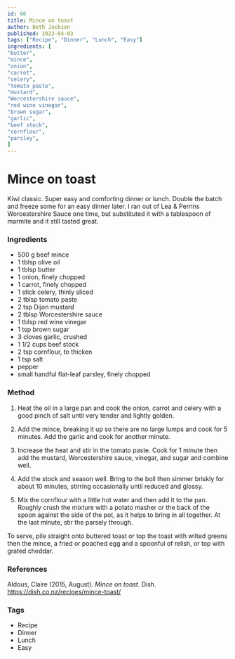 ```yaml
---
id: 66
title: Mince on toast
author: Beth Jackson
published: 2023-04-03
tags: ["Recipe", "Dinner", "Lunch", "Easy"]
ingredients: [
"butter",
"mince",
"onion",
"carrot",
"celery",
"tomato paste",
"mustard",
"Worcestershire sauce",
"red wine vinegar",
"brown sugar",
"garlic",
"beef stock",
"cornflour",
"parsley",
]
---
```


# Mince on toast

<BlogTextWrapper>

Kiwi classic. Super easy and comforting dinner or lunch. Double the batch and freeze some for an easy dinner later. I ran out of Lea & Perrins Worcestershire Sauce one time, but substituted it with a tablespoon of marmite and it still tasted great.

</BlogTextWrapper>

<BlogTextWrapper>

### Ingredients

- 500 g beef mince
- 1 tblsp olive oil
- 1 tblsp butter
- 1 onion, finely chopped
- 1 carrot, finely chopped
- 1 stick celery, thinly sliced
- 2 tblsp tomato paste
- 2 tsp Dijon mustard
- 2 tblsp Worcestershire sauce
- 1 tblsp red wine vinegar
- 1 tsp brown sugar
- 3 cloves garlic, crushed
- 1 1/2 cups beef stock
- 2 tsp cornflour, to thicken
- 1 tsp salt
- pepper
- small handful flat-leaf parsley, finely chopped

</BlogTextWrapper>

<BlogTextWrapper>

### Method

1. Heat the oil in a large pan and cook the onion, carrot and celery with a good pinch of salt until very tender and lightly golden.

2. Add the mince, breaking it up so there are no large lumps and cook for 5 minutes. Add the garlic and cook for another minute.

3. Increase the heat and stir in the tomato paste. Cook for 1 minute then add the mustard, Worcestershire sauce, vinegar, and sugar and combine well.

4. Add the stock and season well. Bring to the boil then simmer briskly for about 10 minutes, stirring occasionally until reduced and glossy.

5. Mix the cornflour with a little hot water and then add it to the pan. Roughly crush the mixture with a potato masher or the back of the spoon against the side of the pot, as it helps to bring in all together. At the last minute, stir the parsely through.

To serve, pile straight onto buttered toast or top the toast with wilted greens then the mince, a fried or poached egg and a spoonful of relish, or top with grated cheddar.

</BlogTextWrapper>

<BlogTextWrapper>

### References

Aldous, Claire (2015, August). _Mince on toast._ Dish. https://dish.co.nz/recipes/mince-toast/

</BlogTextWrapper>

<BlogTextWrapper>

### Tags

- Recipe
- Dinner
- Lunch
- Easy

</BlogTextWrapper>
